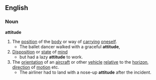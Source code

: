 ==English==
===Noun===
'''attitude'''
#The [[position]] of the [[body]] or way of [[carry]]ing [[oneself]].
#* The ballet dancer walked with a graceful '''attitude''',
#[[Disposition]] or [[state]] of [[mind]]
#* but had a lazy '''attitude''' to work.
#The [[orientation]] of an [[aircraft]] or other [[vehicle]] [[relative]] to the [[horizon]], [[direction]] of [[motion]] etc.
#* The airliner had to land with a nose-up '''attitude''' after the incident.